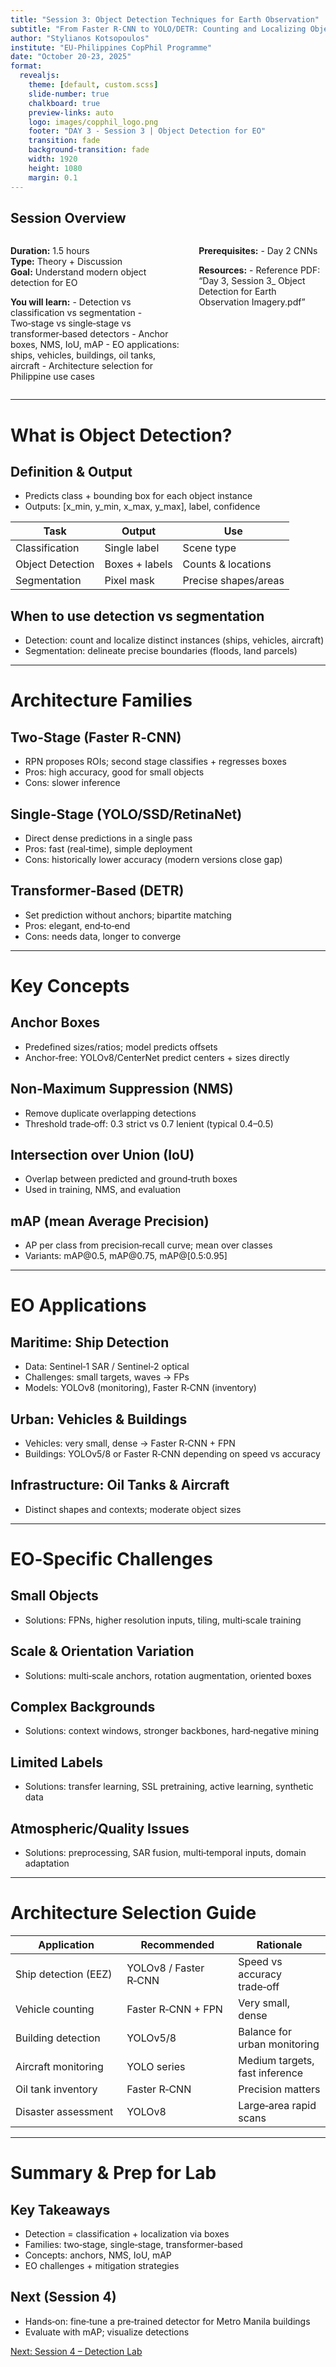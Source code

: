 ```yaml
---
title: "Session 3: Object Detection Techniques for Earth Observation"
subtitle: "From Faster R-CNN to YOLO/DETR: Counting and Localizing Objects"
author: "Stylianos Kotsopoulos"
institute: "EU-Philippines CopPhil Programme"
date: "October 20-23, 2025"
format:
  revealjs:
    theme: [default, custom.scss]
    slide-number: true
    chalkboard: true
    preview-links: auto
    logo: images/copphil_logo.png
    footer: "DAY 3 - Session 3 | Object Detection for EO"
    transition: fade
    background-transition: fade
    width: 1920
    height: 1080
    margin: 0.1
---
```


## Session Overview {.smaller}

::: {.columns}
::: {.column width="58%"}
**Duration:** 1.5 hours  
**Type:** Theory + Discussion  
**Goal:** Understand modern object detection for EO

**You will learn:**
- Detection vs classification vs segmentation
- Two‑stage vs single‑stage vs transformer‑based detectors
- Anchor boxes, NMS, IoU, mAP
- EO applications: ships, vehicles, buildings, oil tanks, aircraft
- Architecture selection for Philippine use cases
:::

::: {.column width="42%"}
**Prerequisites:**
- Day 2 CNNs

**Resources:**
- Reference PDF: "Day 3, Session 3_ Object Detection for Earth Observation Imagery.pdf"
:::
:::

---

# What is Object Detection? {background-color="#2C5F77"}

## Definition & Output

- Predicts class + bounding box for each object instance
- Outputs: [x_min, y_min, x_max, y_max], label, confidence

| Task | Output | Use |
|------|--------|-----|
| Classification | Single label | Scene type |
| Object Detection | Boxes + labels | Counts & locations |
| Segmentation | Pixel mask | Precise shapes/areas |

::: {.callout-note}
## When to use detection vs segmentation
- Detection: count and localize distinct instances (ships, vehicles, aircraft)
- Segmentation: delineate precise boundaries (floods, land parcels)
:::

---

# Architecture Families {background-color="#2C5F77"}

## Two‑Stage (Faster R‑CNN)
- RPN proposes ROIs; second stage classifies + regresses boxes
- Pros: high accuracy, good for small objects
- Cons: slower inference

## Single‑Stage (YOLO/SSD/RetinaNet)
- Direct dense predictions in a single pass
- Pros: fast (real‑time), simple deployment
- Cons: historically lower accuracy (modern versions close gap)

## Transformer‑Based (DETR)
- Set prediction without anchors; bipartite matching
- Pros: elegant, end‑to‑end
- Cons: needs data, longer to converge

---

# Key Concepts {background-color="#2C5F77"}

## Anchor Boxes
- Predefined sizes/ratios; model predicts offsets
- Anchor‑free: YOLOv8/CenterNet predict centers + sizes directly

## Non‑Maximum Suppression (NMS)
- Remove duplicate overlapping detections
- Threshold trade‑off: 0.3 strict vs 0.7 lenient (typical 0.4–0.5)

## Intersection over Union (IoU)
- Overlap between predicted and ground‑truth boxes
- Used in training, NMS, and evaluation

## mAP (mean Average Precision)
- AP per class from precision‑recall curve; mean over classes
- Variants: mAP@0.5, mAP@0.75, mAP@[0.5:0.95]

---

# EO Applications {background-color="#2C5F77"}

## Maritime: Ship Detection
- Data: Sentinel‑1 SAR / Sentinel‑2 optical
- Challenges: small targets, waves → FPs
- Models: YOLOv8 (monitoring), Faster R‑CNN (inventory)

## Urban: Vehicles & Buildings
- Vehicles: very small, dense → Faster R‑CNN + FPN
- Buildings: YOLOv5/8 or Faster R‑CNN depending on speed vs accuracy

## Infrastructure: Oil Tanks & Aircraft
- Distinct shapes and contexts; moderate object sizes

---

# EO‑Specific Challenges {background-color="#2C5F77"}

## Small Objects
- Solutions: FPNs, higher resolution inputs, tiling, multi‑scale training

## Scale & Orientation Variation
- Solutions: multi‑scale anchors, rotation augmentation, oriented boxes

## Complex Backgrounds
- Solutions: context windows, stronger backbones, hard‑negative mining

## Limited Labels
- Solutions: transfer learning, SSL pretraining, active learning, synthetic data

## Atmospheric/Quality Issues
- Solutions: preprocessing, SAR fusion, multi‑temporal inputs, domain adaptation

---

# Architecture Selection Guide {background-color="#2C5F77"}

| Application | Recommended | Rationale |
|-------------|-------------|-----------|
| Ship detection (EEZ) | YOLOv8 / Faster R‑CNN | Speed vs accuracy trade‑off |
| Vehicle counting | Faster R‑CNN + FPN | Very small, dense |
| Building detection | YOLOv5/8 | Balance for urban monitoring |
| Aircraft monitoring | YOLO series | Medium targets, fast inference |
| Oil tank inventory | Faster R‑CNN | Precision matters |
| Disaster assessment | YOLOv8 | Large‑area rapid scans |

---

# Summary & Prep for Lab {background-color="#2C5F77"}

## Key Takeaways
- Detection = classification + localization via boxes
- Families: two‑stage, single‑stage, transformer‑based
- Concepts: anchors, NMS, IoU, mAP
- EO challenges + mitigation strategies

## Next (Session 4)
- Hands‑on: fine‑tune a pre‑trained detector for Metro Manila buildings
- Evaluate with mAP; visualize detections

::: {.session-nav}
[Next: Session 4 – Detection Lab](../sessions/session4.qmd){.btn .btn-primary}
:::
